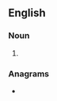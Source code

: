 ==English==

===Noun===
{{head|en|noun plural form}}

# {{plural of|regolith|lang=en}}

===Anagrams===
* {{anagrams|en|ghostlier|sole right}}